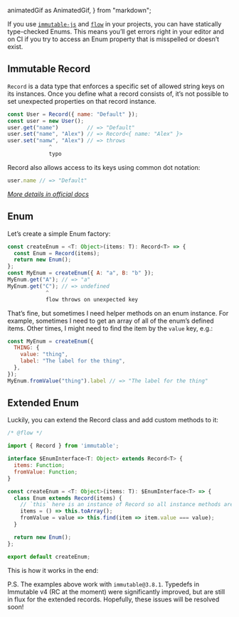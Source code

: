 <!-- Bulletproof Enums Using Immutable Records and Flow -->

  animatedGif as AnimatedGif,
} from "markdown";


If you use [`immutable-js`](http://facebook.github.io/immutable-js/) and [`flow`](https://flow.org) in your projects, you can have statically type-checked Enums. This means you’ll get errors right in your editor and on CI if you try to access an Enum property that is misspelled or doesn’t exist.

## Immutable Record
`Record` is a data type that enforces a specific set of allowed string keys on its instances. Once you define what a record consists of, it’s not possible to set unexpected properties on that record instance.

```js
const User = Record({ name: "Default" });
const user = new User();
user.get("name")         // => "Default"
user.set("name", "Alex") // => Record<{ name: "Alex" }>
user.set("namw", "Alex") // => throws
             ^
             typo
```

Record also allows access to its keys using common dot notation:

```js
user.name // => "Default"
```

[_More details in official docs_](http://facebook.github.io/immutable-js/docs/#/Record)

## Enum
Let’s create a simple Enum factory:

```js
const createEnum = <T: Object>(items: T): Record<T> => {
  const Enum = Record(items);
  return new Enum();
};
const MyEnum = createEnum({ A: "a", B: "b" });
MyEnum.get("A"); // => "a"
MyEnum.get("C"); // => undefined
            ^
            flow throws on unexpected key
```

That’s fine, but sometimes I need helper methods on an enum instance. For example, sometimes I need to get an array of all of the enum’s defined items. Other times, I might need to find the item by the `value` key, e.g.:

```js
const MyEnum = createEnum({
  THING: {
    value: "thing",
    label: "The label for the thing",
  },
});
MyEnum.fromValue("thing").label // => "The label for the thing"
```

## Extended Enum
Luckily, you can extend the Record class and add custom methods to it:

```js
/* @flow */

import { Record } from 'immutable';

interface $EnumInterface<T: Object> extends Record<T> {
  items: Function;
  fromValue: Function;
}

const createEnum = <T: Object>(items: T): $EnumInterface<T> => {
  class Enum extends Record(items) {
    // `this` here is an instance of Record so all instance methods are available!
    items = () => this.toArray();
    fromValue = value => this.find(item => item.value === value);
  }

  return new Enum();
};

export default createEnum;
```

This is how it works in the end:

<AnimatedGif
  src={enumAnimatedGif}
  placement="bleed"
/>

P.S. The examples above work with `immutable@3.8.1`. Typedefs in Immutable v4 (RC at the moment) were significantly improved, but are still in flux for the extended records. Hopefully, these issues will be resolved soon!
